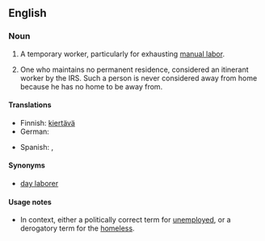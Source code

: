==English==

===Noun===
{{en-noun|head=[[itinerant]] [[worker]]}}

# {{context|colloquial|Southern California|lang=en}} A temporary worker, particularly for exhausting [[manual labor]].
# One who maintains no permanent residence, considered an itinerant worker by the IRS. Such a person is never considered away from home because he has no home to be away from.

====Translations====
{{trans-top|worker moving from one temporary job to another}}
* Finnish: [[kiertävä#Finnish|kiertävä]] {{t+|fi|työntekijä}}
* German: {{t+|de|Wanderarbeiter|m}}
{{trans-mid}}
* Spanish: {{t-|es|itinerante|m|f}}, {{t-|es|trabajador migratorio|m}}
{{trans-bottom}}

====Synonyms====
* [[day laborer]]

====Usage notes====
* {{rfc-sense|lang=en}} In context, either a politically correct term for [[unemployed]], or a derogatory term for the [[homeless]].